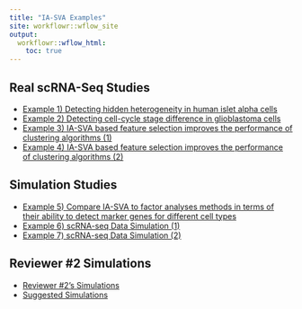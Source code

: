 ```yaml
---
title: "IA-SVA Examples"
site: workflowr::wflow_site
output:
  workflowr::wflow_html:
    toc: true
---
```


## Real scRNA-Seq Studies
* [Example 1) Detecting hidden heterogeneity in human islet alpha cells](detecting_hidden_heterogeneity.html)
* [Example 2) Detecting cell-cycle stage difference in glioblastoma cells](hidden_heterogeneity_glioblastoma.html)
* [Example 3) IA-SVA based feature selection improves the performance of clustering algorithms (1)](tSNE_post_IA-SVA_3celltypes.html)
* [Example 4) IA-SVA based feature selection improves the performance of clustering algorithms (2)](tSNE_post_IA-SVA_Xin_Islets.html)


## Simulation Studies
* [Example 5) Compare IA-SVA to factor analyses methods in terms of their ability to detect marker genes for different cell types](Brain_scRNASeq_neuron_vs_oligodendrocyte_single_run.html)
* [Example 6) scRNA-seq Data Simulation (1)](scRNAseq_simulation.html)
* [Example 7) scRNA-seq Data Simulation (2)](sim_study_KF_HF_genes_overlap.html)

## Reviewer #2 Simulations
* [Reviewer #2's Simulations](reviewer2_sim.html)
* [Suggested Simulations](reviewer2_sim_suggested.html)
